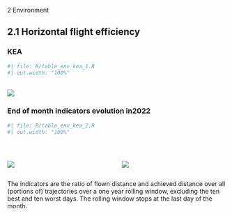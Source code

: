 [2 Environment]{class="fakeh1"}

## 2.1 Horizontal flight efficiency 
### KEA

```r
#| file: R/table_env_kea_1.R
#| out.width: "100%"
```
<br>
![](images/2022/Bulgaria/env_kea_3.png)


### End of month indicators evolution in2022												

```r
#| file: R/table_env_kea_2.R
#| out.width: "100%"
```
<br>

:::: {.columns}
  
::: {.column width="50%"}

![](images/2022/Bulgaria/env_kea_2.png)

:::

::: {.column width="50%"}

![](images/2022/Bulgaria/env_kea_4.png)

:::
::::
                      
The indicators are the ratio of flown distance and achieved distance over all (portions of) trajectories over a one year rolling window, excluding the ten best and ten worst days. The rolling window stops at the last day of the month.